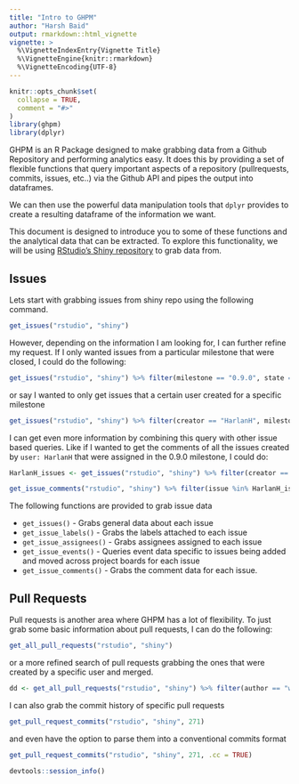 ```yaml
---
title: "Intro to GHPM"
author: "Harsh Baid"
output: rmarkdown::html_vignette
vignette: >
  %\VignetteIndexEntry{Vignette Title}
  %\VignetteEngine{knitr::rmarkdown}
  %\VignetteEncoding{UTF-8}
---
```


```r
knitr::opts_chunk$set(
  collapse = TRUE,
  comment = "#>"
)
library(ghpm)
library(dplyr)
```

GHPM is an R Package designed to make grabbing data from a Github Repository and performing analytics easy. It does this by providing a set of flexible functions that query important aspects of a repository (pullrequests, commits, issues, etc..) via the Github API and pipes the output into dataframes.

We can then use the powerful data manipulation tools that `dplyr` provides to create a resulting dataframe of the information we want.

This document is designed to introduce you to some of these functions and the analytical data that can be extracted. To explore this functionality, we will be using [RStudio's Shiny repository](https://github.com/rstudio/shiny) to grab data from.

## Issues

Lets start with grabbing issues from shiny repo using the following command.
```r
get_issues("rstudio", "shiny")
```

However, depending on the information I am looking for, I can further refine my request. If I only wanted issues from a particular milestone that were closed, I could do the following:
```r
get_issues("rstudio", "shiny") %>% filter(milestone == "0.9.0", state == "CLOSED")
```

or say I wanted to only get issues that a certain user created for a specific milestone
```r
get_issues("rstudio", "shiny") %>% filter(creator == "HarlanH", milestone == "0.9.0")
```

I can get even more information by combining this query with other issue based queries. Like if I wanted to get the comments of all the issues created by `user: HarlanH` that were assigned in the 0.9.0 milestone, I could do:
```r
HarlanH_issues <- get_issues("rstudio", "shiny") %>% filter(creator == "HarlanH", milestone == "0.9.0")

get_issue_comments("rstudio", "shiny") %>% filter(issue %in% HarlanH_issues$issue)
```

The following functions are provided to grab issue data

* `get_issues()` - Grabs general data about each issue
* `get_issue_labels()` - Grabs the labels attached to each issue
* `get_issue_assignees()` - Grabs assignees assigned to each issue
* `get_issue_events()` - Queries event data specific to issues being added and moved across project boards for each issue
* `get_issue_comments()` - Grabs the comment data for each issue.

## Pull Requests

Pull requests is another area where GHPM has a lot of flexibility. To just grab some basic information about pull requests, I can do the following:
```r
get_all_pull_requests("rstudio", "shiny")
```

or a more refined search of pull requests grabbing the ones that were created by a specific user and merged.
```r
dd <- get_all_pull_requests("rstudio", "shiny") %>% filter(author == "wch", state == "MERGED")
```

I can also grab the commit history of specific pull requests
```r
get_pull_request_commits("rstudio", "shiny", 271)
```

and even have the option to parse them into a conventional commits format
```r
get_pull_request_commits("rstudio", "shiny", 271, .cc = TRUE)
```

```r
devtools::session_info()
```

